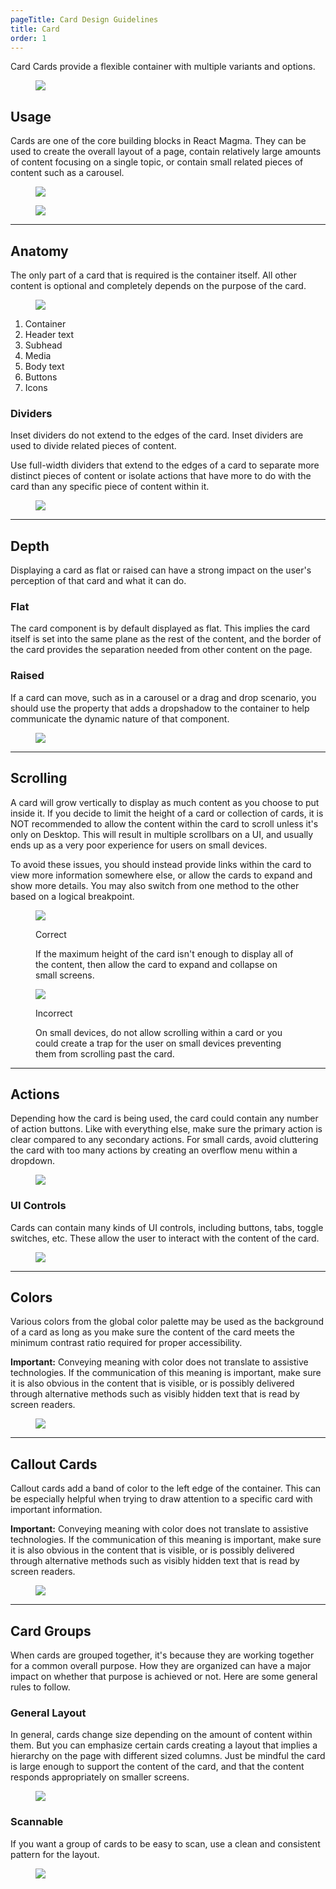 ```yaml
---
pageTitle: Card Design Guidelines
title: Card
order: 1
---
```



<DocsHeading to="/api/card/" type="design">
  Card
</DocsHeading>
<LeadParagraph>
  Cards provide a flexible container with multiple variants and options.
</LeadParagraph>

<figure>
  <img src="../../images/cards/card-intro-example.png" alt=" " />
</figure>

## Usage

Cards are one of the core building blocks in React Magma. They can be used to create the overall layout of a page, contain relatively large amounts of content focusing on a single topic, or contain small related pieces of content such as a carousel.

<div class="two-col">
  <div class="row">
    <div class="col col-1">
      <figure>
        <img src="../../images/cards/cards-layout.png" alt=" " />
      </figure>
    </div>
    <div class="col col-2">
      <figure>
        <img src="../../images/cards/cards-related-pieces.png" alt=" " />
      </figure>
    </div>
  </div>
</div>
<span class="horizontal-spacer"></span>
<hr class="article-divider" />

## Anatomy

The only part of a card that is required is the container itself. All other content is optional and completely depends on the purpose of the card.

<figure>
  <img src="../../images/cards/card-anatomy.png" alt=" " />
</figure>

1. Container
2. Header text
3. Subhead
4. Media
5. Body text
6. Buttons
7. Icons

### Dividers

Inset dividers do not extend to the edges of the card. Inset dividers are used to divide related pieces of content.

Use full-width dividers that extend to the edges of a card to separate more distinct pieces of content or isolate actions that have more to do with the card than any specific piece of content within it.

<figure>
  <img src="../../images/cards/card-dividers.png" alt=" " />
</figure>
<span class="horizontal-spacer"></span>
<hr class="article-divider" />

## Depth

Displaying a card as flat or raised can have a strong impact on the user's perception of that card and what it can do.

### Flat

The card component is by default displayed as flat. This implies the card itself is set into the same plane as the rest of the content, and the border of the card provides the separation needed from other content on the page.

### Raised

If a card can move, such as in a carousel or a drag and drop scenario, you should use the property that adds a dropshadow to the container to help communicate the dynamic nature of that component.

<figure>
  <img src="../../images/cards/card-depth.png" alt=" " />
</figure>
<span class="horizontal-spacer"></span>
<hr class="article-divider" />

## Scrolling

A card will grow vertically to display as much content as you choose to put inside it. If you decide to limit the height of a card or collection of cards, it is NOT recommended to allow the content within the card to scroll unless it's only on Desktop. This will result in multiple scrollbars on a UI, and usually ends up as a very poor experience for users on small devices.

To avoid these issues, you should instead provide links within the card to view more information somewhere else, or allow the cards to expand and show more details. You may also switch from one method to the other based on a logical breakpoint.

<div class="two-col">
  <div class="row">
    <div class="col col-1">
      <figure>
        <img src="../../images/cards/card-truncate-correct.png" alt=" " />
        <figcaption>
          <p class="title title-correct">Correct</p>
          <p>
            If the maximum height of the card isn't enough to display all of the
            content, then allow the card to expand and collapse on small
            screens.
          </p>
        </figcaption>
      </figure>
    </div>
    <div class="col col-2">
      <figure>
        <img src="../../images/cards/card-scrolling-incorrect.png" alt=" " />
        <figcaption>
          <p class="title title-incorrect">Incorrect</p>
          <p>
            On small devices, do not allow scrolling within a card or you could
            create a trap for the user on small devices preventing them from
            scrolling past the card.
          </p>
        </figcaption>
      </figure>
    </div>
  </div>
</div>
<span class="horizontal-spacer"></span>
<hr class="article-divider" />

## Actions

Depending how the card is being used, the card could contain any number of action buttons. Like with everything else, make sure the primary action is clear compared to any secondary actions. For small cards, avoid cluttering the card with too many actions by creating an overflow menu within a dropdown.

<figure>
  <img src="../../images/cards/card-overflow.png" alt=" " />
</figure>

### UI Controls

Cards can contain many kinds of UI controls, including buttons, tabs, toggle switches, etc. These allow the user to interact with the content of the card.

<figure>
  <img src="../../images/cards/card-ui-controls.png" alt=" " />
</figure>
<span class="horizontal-spacer"></span>
<hr class="article-divider" />

## Colors

Various colors from the global color palette may be used as the background of a card as long as you make sure the content of the card meets the minimum contrast ratio required for proper accessibility.

**Important:** Conveying meaning with color does not translate to assistive technologies. If the communication of this meaning is important, make sure it is also obvious in the content that is visible, or is possibly delivered through alternative methods such as visibly hidden text that is read by screen readers.

<figure>
  <img src="../../images/cards/card-colors.png" alt=" " />
</figure>
<span class="horizontal-spacer"></span>
<hr class="article-divider" />

## Callout Cards

Callout cards add a band of color to the left edge of the container. This can be especially helpful when trying to draw attention to a specific card with important information.

**Important:** Conveying meaning with color does not translate to assistive technologies. If the communication of this meaning is important, make sure it is also obvious in the content that is visible, or is possibly delivered through alternative methods such as visibly hidden text that is read by screen readers.

<figure>
  <img src="../../images/cards/card-callout.png" alt=" " />
</figure>
<span class="horizontal-spacer"></span>
<hr class="article-divider" />

## Card Groups

When cards are grouped together, it's because they are working together for a common overall purpose. How they are organized can have a major impact on whether that purpose is achieved or not. Here are some general rules to follow.

### General Layout

In general, cards change size depending on the amount of content within them. But you can emphasize certain cards creating a layout that implies a hierarchy on the page with different sized columns. Just be mindful the card is large enough to support the content of the card, and that the content responds appropriately on smaller screens.

<figure>
  <img src="../../images/cards/card-general-layout.png" alt=" " />
</figure>

### Scannable

If you want a group of cards to be easy to scan, use a clean and consistent pattern for the layout.

<figure>
  <img src="../../images/cards/card-scannable.png" alt=" " />
</figure>
<span class="horizontal-spacer"></span>
